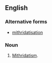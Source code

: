 ==English==

===Alternative forms===
* [[mithridatisation]]

===Noun===
{{en-noun|-}}

# {{context|rare}} [[mithridatism|Mithridatism]].